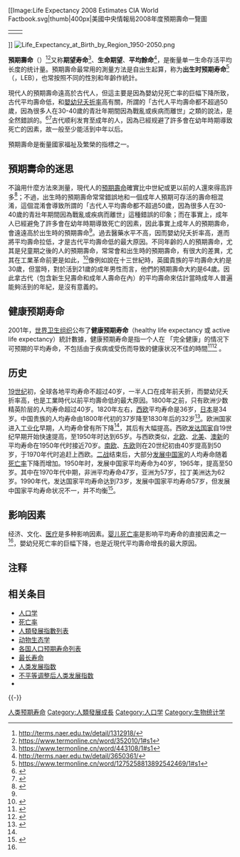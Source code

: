[[Image:Life Expectancy 2008 Estimates CIA World Factbook.svg|thumb|400px|美國中央情報局2008年度預期壽命一覽圖 
{| width=100%
|-
| valign=top |
{{legend|#ff00ff|80以上}}
{{legend|#9f00ff|77.5-80}}
{{legend|#0000ff|75-77.5}}
{{legend|#009fff|72.5-75}}
{{legend|#00ffff|70-72.5}}
{{legend|#00ff00|67.5-70}}
{{legend|#bfff00|65-67.5}}
| valign=top |
{{legend|#ffff00|60-65}}
{{legend|#ffbf00|55-60}}
{{legend|#ff7f00|50-55}}
{{legend|#ff0000|45-50}}
{{legend|#9f0000|40-45}}
{{legend|#000000|40以下}}
{{legend|#bfbfbf|沒有資料}}
|} ]]
[[Image:Life_Expectancy_at_Birth_by_Region_1950-2050.png|thumb]]

'''預期壽命'''（{{lang-en|life expectancy}}）<ref>http://terms.naer.edu.tw/detail/1312918/</ref><ref>https://www.termonline.cn/word/352010/1#s1</ref>又称'''期望寿命'''<ref>https://www.termonline.cn/word/443108/1#s1</ref>、'''生命期望'''、'''平均餘命'''<ref>http://terms.naer.edu.tw/detail/3650361/</ref>，是衡量单一生命存活平均长度的统计量。預期壽命最常用的測量方法是自出生起算，称为'''出生时预期寿命'''<ref>https://www.termonline.cn/word/1275258813892542469/1#s1</ref>（{{lang-en|Life expectancy at birth}}，LEB），也常按照不同的性別和年齡作統計。

現代人的預期壽命遠高於古代人，但這主要是因為嬰幼兒死亡率的巨幅下降所致，古代平均壽命低，和[[周產期死亡|嬰幼兒夭折率]]高有關，所謂的「古代人平均壽命都不超過50歲，因為很多人在30-40歲的青壯年期間因為戰亂或疾病而離世」之類的說法，是全然錯誤的。<ref name="Hawks 2009">{{citation |url=http://johnhawks.net/weblog/reviews/life_history/age-specific-mortality-lifespan-bad-science-2009.html|author=John D. Hawks |first=John |title=Human lifespans have not been constant for the last 2000 years|year=2009|postscript=.}}</ref><ref name="Wanjek 2003">{{citation |url= https://books.google.com/books?id=oIJ5TKh7mPgC&pg=PA70&dq=%22this+is+one+of+the+biggest+misconceptions+about+old+age%22&hl=en&sa=X&ved=0ahUKEwiy1abd8OTgAhUL6IMKHXLZC3EQ6AEIKTAA#v=onepage&q=%22this%20is%20one%20of%20the%20biggest%20misconceptions%20about%20old%20age%22&f=false |author=Christopher Wanjek |first=Christopher |title=Bad Medicine: Misconceptions and Misuses Revealed, from Distance Healing to Vitamin O|publisher=Wiley |year=2002|pages=70–71|isbn=047143499X|postscript=.}}</ref>古代顺利发育至成年的人，因為已經规避了許多會在幼年時期導致死亡的因素，故一般至少能活到中年以后。

預期壽命是衡量國家福祉及繁榮的指標之一。

==預期壽命的迷思==
不論用什麼方法來測量，現代人的[[預期壽命|預期壽命]]確實比中世紀或更以前的人還來得高許多<ref name="Hawks 2009">{{citation |url=http://johnhawks.net/weblog/reviews/life_history/age-specific-mortality-lifespan-bad-science-2009.html|author=John D. Hawks |first=John |title=Human lifespans have not been constant for the last 2000 years|year=2009|postscript=.}}</ref>；不過，出生時的預期壽命常常錯誤地和一個成年人預期可存活的壽命相混淆，這個混淆會導致所謂的「古代人平均壽命都不超過50歲，因為很多人在30-40歲的青壯年期間因為戰亂或疾病而離世」這種錯誤的印象；而在事實上，成年人已經避免了許多會在幼年時期導致死亡的因素，因此事實上成年人的預期壽命，會遠遠高於出生時的預期壽命<ref name="Wanjek 2003"/>。過去醫藥水平不高，因而嬰幼兒夭折率高，進而將平均壽命拉低，才是古代平均壽命低的最大原因。不同年齡的人的預期壽命，尤其是兒童期之後的人的預期壽命，常常會和出生時的預期壽命，有很大的差異，尤其在工業革命前更是如此，<ref name="Wanjek 2003">{{citation |url= https://books.google.com/books?id=oIJ5TKh7mPgC&pg=PA70&dq=%22this+is+one+of+the+biggest+misconceptions+about+old+age%22&hl=en&sa=X&ved=0ahUKEwiy1abd8OTgAhUL6IMKHXLZC3EQ6AEIKTAA#v=onepage&q=%22this%20is%20one%20of%20the%20biggest%20misconceptions%20about%20old%20age%22&f=false |author=Christopher Wanjek |first=Christopher |title=Bad Medicine: Misconceptions and Misuses Revealed, from Distance Healing to Vitamin O|publisher=Wiley |year=2002|pages=70–71|isbn=047143499X|postscript=.}}</ref>像例如說在十三世紀時，英國貴族的平均壽命大約是30歲，但當時，對於活到21歲的成年男性而言，他們的預期壽命大約是64歲。因此拿古代（包含新生兒壽命和成年人壽命在內）的平均壽命來估計當時成年人普遍能夠活到的年紀，是沒有意義的。

==健康预期寿命==
2001年，[[世界卫生组织|世界卫生组织]]公布了'''健康预期寿命'''（healthy life expectancy 或 active life expectancy）統計數據，健康预期寿命是指一个人在 「完全健康」的情况下可预期的平均寿命，不包括由于疾病或受伤而导致的健康状况不佳的時間<ref>{{cite web|url=https://www.who.int/data/gho/indicator-metadata-registry/imr-details/healthy-life-expectancy-(hale)-at-60-(years)|title=Healthy life expectancy (HALE) at 60 (years)|language=en|publisher=World Health Organization}}</ref><ref>{{Cite web|url=https://www.who.int/healthinfo/statistics/indhale/en/|title=Health Status Statistics: Mortality|language=en|publisher=World Health Organization}}</ref> 。

== 历史 ==
[[19世纪|19世纪]]初，全球各地平均寿命不超过40岁，一半人口在成年前夭折，而嬰幼兒夭折率高，也是工業時代以前平均壽命低的最大原因。1800年之前，只有欧洲少数精英阶层的人均寿命超过40岁。1820年左右，[[西欧|西欧]]平均寿命是36岁，[[日本|日本]]是34岁。中国贵族的人均寿命由1800年代初的37岁降至1830年后的32岁<ref name="a1">{{Cite web |url=http://news.163.com/16/1107/10/C58UHNM0000187UE.html |title="长寿时代":19世纪以来各国人均寿命的增长 |accessdate=2018-01-03 |author= |date=2016-11-07 |work= |publisher=网易 |language=Zh-hans |archive-url=https://web.archive.org/web/20180103193355/http://news.163.com/16/1107/10/C58UHNM0000187UE.html |archive-date=2018-01-03 |dead-url=yes }}</ref>。欧洲国家进入[[工业化|工业化]]早期，人均寿命曾有所下降<ref name="a1"/>，其后有大幅提高。西欧[[发达国家|发达国家]]自19世纪早期开始快速提高，至1950年时达到65岁。与西欧类似，[[北欧|北欧]]、[[北美|北美]]、[[澳新|澳新]]的平均寿命在1950年代时接近70岁。[[南欧|南欧]]、[[东欧|东欧]]则在20世纪初由40岁提高到50岁，于1970年代时追赶上西欧。[[二战|二战]]结束后，大部分[[发展中国家|发展中国家]]的人均寿命随着[[死亡率|死亡率]]下降而增加。1950年时，发展中国家平均寿命为40岁，1965年，提高至50岁。其中在1970年代中期，非洲平均寿命47岁，亚洲为57岁，拉丁美洲达为62岁。1990年代，发达国家平均寿命达到73岁，发展中国家平均寿命57岁，但发展中国家平均寿命状况不一，并不均衡<ref name="a2">{{cite journal en|quotes = 
|last = 
|first = 
|author = 梁铭会
|coauthors = 
|date =  1993
|year = 
|month = 
|title =《人口平均寿命的变化趋势》
|journal = 中国慢性病预防与控制
|volume = 
|issue = 1993年第3期
|pages = 
|publisher = 中华预防医学会 天津市卫生防病中心
|location = 天津市河东区
|issn = 1004-6194
|pmid = 
|doi = 
|bibcode = 
|oclc =
|id = 
|url = http://www.cqvip.com/QK/97990X/199303/4001547846.html
|language = Zh-hans
|format = 
|accessdate = 
|laysummary = 
|laysource = 
|laydate = 
|quote = 
}}</ref>。

== 影响因素 ==
经济、文化、[[医疗|医疗]]是多种影响因素。[[婴儿死亡率|婴儿死亡率]]是影响平均寿命的直接因素之一<ref name="a2"/>，嬰幼兒死亡率的巨幅下降，也是近現代平均壽命增長的最大原因。

== 注释 ==
{{Reflist}}

==相关条目==
*[[人口学|人口学]]
*[[死亡率|死亡率]]
*[[人類發展指數列表|人類發展指數列表]]
*[[动物生态学|动物生态学]]
*[[各国人口预期寿命列表|各国人口预期寿命列表]]
*[[最长寿命|最长寿命]]
*[[人类发展指数|人类发展指数]]
*[[不平等调整后人类发展指数列表|不平等调整后人类发展指数]]
*{{le|健康壽命|Healthy Life Years}}
{{-}}
{{寿命}}
{{人口}}
[[Category:人类预期寿命|人类预期寿命]]
[[Category:人類發展成長|Category:人類發展成長]]
[[Category:人口学|Category:人口学]]
[[Category:生物统计学|Category:生物统计学]]